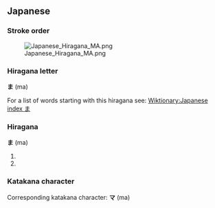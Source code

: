 ==Japanese==
===Stroke order===
[[Image:Japanese Hiragana MA.png]]
===Hiragana letter===
'''ま''' (ma)

For a list of words starting with this hiragana see: [[Wiktionary:Japanese index ま]]


===Hiragana===
'''ま''' (ma)

# {{japdef|魔|[[demon]], [[devil]], [[evil]] [[spirit]], [[evil]] [[influence]]}}
# {{japdef|間|[[space]], [[timing]]}}

===Katakana character===
Corresponding katakana character: '''マ''' (ma)